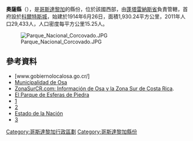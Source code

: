 {{Coord|8|53|38|N|83|30|51|W|display=title}}

'''奧薩縣'''（{{lang-es|Cantón de Osa}}），是[[哥斯達黎加|哥斯達黎加]]的縣份，位於該國西部，由[[蓬塔雷納斯省|蓬塔雷納斯省]]負責管轄，首府設於[[科爾特斯城區|科爾特斯城]]，始建於1914年6月26日，面積1,930.24平方公里，2011年人口29,433人，人口密度每平方公里15.25人。

[[Image:Parque_Nacional_Corcovado.JPG|right]]

==參考資料==
* [www.gobiernolocalosa.go.cr/]
* [http://www.gobiernolocalosa.go.cr/ Municipalidad de Osa] {{Wayback|url=http://www.gobiernolocalosa.go.cr/ |date=20210117093726 }}
* [https://web.archive.org/web/20150206051030/http://www.zonasurcr.com/ ZonaSurCR.com: Información de Osa y la Zona Sur de Costa Rica]. 
* [http://www.museocostarica.go.cr/es_cr/reportaje/el-parque-de-esferas-de-piedra.html?Itemid=64 El Parque de Esferas de Piedra] {{Wayback|url=http://www.museocostarica.go.cr/es_cr/reportaje/el-parque-de-esferas-de-piedra.html?Itemid=64 |date=20200106021512 }}
* [http://real.estate.co.cr/costa-rica-real-estate-news/latest-news-in-spanish-/construccion-en-osa-crecio-un-202-2.html]{{dead link|date=2017年12月 |bot=InternetArchiveBot |fix-attempted=yes }}
* [http://www.osacostarica.com/] {{Wayback|url=http://www.osacostarica.com/ |date=20141218043052 }}
* [https://web.archive.org/web/20090615211742/http://estadonacion.or.cr/Info2004/Paginas/cuadro1.html Estado de la Nación]
* [http://www.sitiosdecostarica.com/cantones/Puntarenas/osa_files/osa.ht32.jpg]{{dead link|date=2017年12月 |bot=InternetArchiveBot |fix-attempted=yes }}

{{哥斯達黎加省份}}
[[Category:哥斯達黎加行政區劃|Category:哥斯達黎加行政區劃]]
[[Category:哥斯達黎加縣份|Category:哥斯達黎加縣份]]